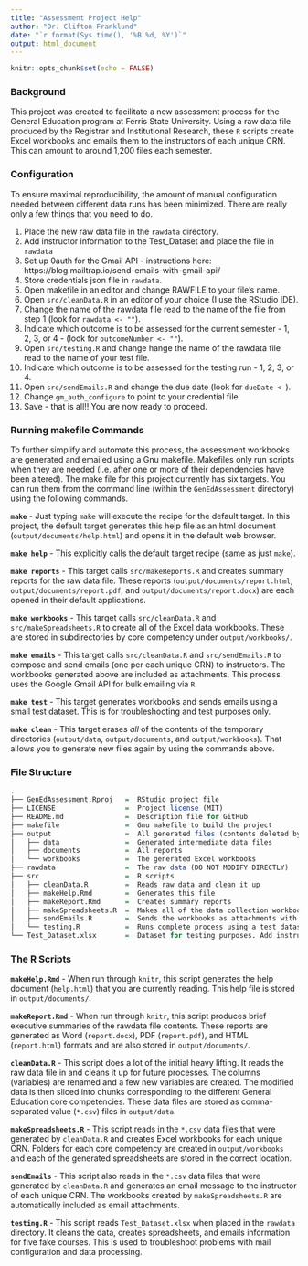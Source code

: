 ```yaml
---
title: "Assessment Project Help"
author: "Dr. Clifton Franklund"
date: "`r format(Sys.time(), '%B %d, %Y')`"
output: html_document
---
```

```r
knitr::opts_chunk$set(echo = FALSE)
```

### Background ###  
This project was created to facilitate a new assessment process for the General Education program at Ferris State University. Using a raw data file produced by the Registrar and Institutional Research, these `R` scripts create Excel workbooks and emails them to the instructors of each unique CRN. This can amount to around 1,200 files each semester.

### Configuration ###
To ensure maximal reproducibility, the amount of manual configuration needed between different data runs has been minimized. There are really only a few things that you need to do.  

1. Place the new raw data file in the `rawdata` directory.  
1. Add instructor information to the Test_Dataset and place the file in `rawdata`
1. Set up 0auth for the Gmail API - instructions here: https://blog.mailtrap.io/send-emails-with-gmail-api/
1. Store credentials json file in `rawdata`.
1. Open makefile in an editor and change RAWFILE to your file's name.
1. Open `src/cleanData.R` in an editor of your choice (I use the RStudio IDE).  
1. Change the name of the rawdata file read to the name of the file from step 1 (look for `rawdata <- ""`).
1. Indicate which outcome is to be assessed for the current semester - 1, 2, 3, or 4 - (look for `outcomeNumber <- ""`).  
1. Open `src/testing.R` and change hange the name of the rawdata file read to the name of your test file.
1. Indicate which outcome is to be assessed for the testing run - 1, 2, 3, or 4.
1. Open `src/sendEmails.R` and change the due date (look for `dueDate <-`).
1. Change `gm_auth_configure` to point to your credential file.
1. Save - that is all!! You are now ready to proceed.

### Running makefile Commands ###
To further simplify and automate this process, the assessment workbooks are generated and emailed using a Gnu makefile. Makefiles only run scripts when they are needed (i.e. after one or more of their dependencies have been altered). The make file for this project currently has six targets. You can run them from the command line (within the `GenEdAssessment` directory) using the following commands.

**`make`** - Just typing `make` will execute the recipe for the default target. In this project, the default target generates this help file as an html document (`output/documents/help.html`) and opens it in the default web browser.  

**`make help`** - This explicitly calls the default target recipe (same as just `make`).  

**`make reports`** - This target calls `src/makeReports.R` and creates summary reports for the raw data file. These reports (`output/documents/report.html`, `output/documents/report.pdf`, and `output/documents/report.docx`) are each opened in their default applications.  

**`make workbooks`** -   This target calls `src/cleanData.R` and `src/makeSpreadsheets.R` to create all of the Excel data workbooks. These are stored in subdirectories by core competency under `output/workbooks/`.  

**`make emails`** - This target calls `src/cleanData.R` and `src/sendEmails.R` to compose and send emails (one per each unique CRN) to instructors. The workbooks generated above are included as attachments. This process uses the Google Gmail API for bulk emailing via `R`.  

**`make test`** - This target generates workbooks and sends emails using a small test dataset. This is for troubleshooting and test purposes only.  

**`make clean`** - This target erases _all_ of the contents of the temporary directories (`output/data`, `output/documents`, and `output/workbooks`). That allows you to generate new files again by using the commands above.  

### File Structure ###
```R
.
├── GenEdAssessment.Rproj   =  RStudio project file
├── LICENSE                 =  Project license (MIT)
├── README.md               =  Description file for GitHub
├── makefile                =  Gnu makefile to build the project
├── output                  =  All generated files (contents deleted by cleaning)
│   ├── data                =  Generated intermediate data files
│   ├── documents           =  All reports
│   └── workbooks           =  The generated Excel workbooks
├── rawdata                 =  The raw data (DO NOT MODIFY DIRECTLY)
├── src                     =  R scripts
│   ├── cleanData.R         =  Reads raw data and clean it up
│   ├── makeHelp.Rmd        =  Generates this file
│   ├── makeReport.Rmd      =  Creates summary reports
│   ├── makeSpreadsheets.R  =  Makes all of the data collection workbooks
│   ├── sendEmails.R        =  Sends the workbooks as attachments with a message to instructors
│   └── testing.R           =  Runs complete process using a test dataset for troubleshooting
└── Test_Dataset.xlsx       =  Dataset for testing purposes. Add instructor info and put in rawdata
```

### The R Scripts ###

**`makeHelp.Rmd`** - When run through `knitr`, this script generates the help document (`help.html`) that you are currently reading. This help file is stored in `output/documents/`.  

**`makeReport.Rmd`** - When run through `knitr`, this script produces brief executive summaries of the rawdata file contents. These reports are generated as Word (`report.docx`), PDF (`report.pdf`), and HTML (`report.html`) formats and are also stored in `output/documents/`.  
  
**`cleanData.R`** - This script does a lot of the initial heavy lifting. It reads the raw data file in and cleans it up for future processes. The columns (variables) are renamed and a few new variables are created. The modified data is then sliced into chunks corresponding to the different General Education core competencies. These data files are stored as comma-separated value (`*.csv`) files in `output/data`.

**`makeSpreadsheets.R`** - This script reads in the `*.csv` data files that were generated by `cleanData.R` and creates Excel workbooks for each unique CRN. Folders for each core competency are created in `output/workbooks` and each of the generated spreadsheets are stored in the correct location.  

**`sendEmails`** - This script also reads in the `*.csv` data files that were generated by `cleanData.R` and generates an email message to the instructor of each unique CRN. The workbooks created by `makeSpreadsheets.R` are automatically included as email attachments.  

**`testing.R`** - This script reads `Test_Dataset.xlsx` when placed in the `rawdata` directory. It cleans the data, creates spreadsheets, and emails information for five fake courses. This is used to troubleshoot problems with mail configuration and data processing. 

